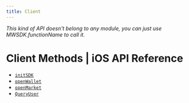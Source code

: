 ```yaml
---
title: Client
---
```

*This kind of API doesn't belong to any module, you can just use MWSDK.functionName to call it.*

# Client Methods | iOS API Reference
- [`initSDK`](/api-reference/ios/client/initSDK)
- [`openWallet`](/api-reference/ios/client/openWallet)
- [`openMarket`](/api-reference/ios/client/openMarket)
- [`QueryUser`](/api-reference/ios/client/QueryUser)
